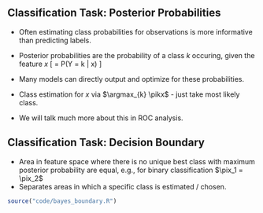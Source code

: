 ## Classification Task: Posterior Probabilities

- Often estimating class probabilities for observations is more
  informative than predicting labels.
- Posterior probabilities are the probability of a class $k$ occuring, given the feature $x$
\[
\pikx = P(Y = k | x)
\]
- Many models can directly output and optimize for these probabilities.

- Class estimation for $x$ via $\argmax_{k} \pikx$ - just take most likely class.

- We will talk much more about this in ROC analysis.


## Classification Task: Decision Boundary

- Area in feature space where there is no unique best class with maximum posterior probability are equal,
  e.g., for binary classification $\pix_1 = \pix_2$
- Separates areas in which a specific class is estimated / chosen.

```r
source("code/bayes_boundary.R")
```
